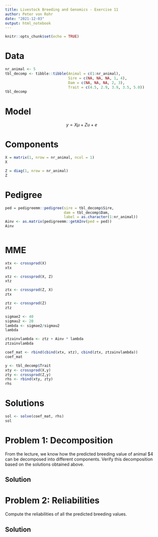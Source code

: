 ```yaml
---
title: Livestock Breeding and Genomics - Exercise 11
author: Peter von Rohr
date: "2021-12-03"
output: html_notebook
---
```


```r
knitr::opts_chunk$set(echo = TRUE)
```

# Data

```r
nr_animal <- 5
tbl_decomp <- tibble::tibble(Animal = c(1:nr_animal),
                             Sire = c(NA, NA, NA, 1, 4),
                             Dam = c(NA, NA, NA, 2, 3),
                             Trait = c(4.5, 2.9, 3.9, 3.5, 5.0))
tbl_decomp
```


# Model

$$y = X\mu + Zu + e$$


# Components

```r
X = matrix(1, nrow = nr_animal, ncol = 1)
X
```

```r
Z = diag(1, nrow = nr_animal)
Z
```


# Pedigree

```r
ped = pedigreemm::pedigree(sire = tbl_decomp$Sire, 
                           dam = tbl_decomp$Dam,
                           label = as.character(1:nr_animal))
Ainv <- as.matrix(pedigreemm::getAInv(ped = ped))
Ainv
                  
```


# MME

```r
xtx <- crossprod(X)
xtx
```

```r
xtz <- crossprod(X, Z)
xtz
```

```r
ztx <- crossprod(Z, X)
ztx
```

```r
ztz <- crossprod(Z)
ztz
```

```r
sigmae2 <- 40
sigmau2 <- 20
lambda <- sigmae2/sigmau2
lambda
```

```r
ztzainvlambda <- ztz + Ainv * lambda
ztzainvlambda
```

```r
coef_mat <- rbind(cbind(xtx, xtz), cbind(ztx, ztzainvlambda))
coef_mat
```

```r
y <- tbl_decomp$Trait
xty <- crossprod(X,y)
zty <- crossprod(Z,y)
rhs <- rbind(xty, zty)
rhs 

```

# Solutions

```r
sol <- solve(coef_mat, rhs)
sol
```


# Problem 1: Decomposition
From the lecture, we know how the predicted breeding value of animal $4 can be decomposed into different components. Verify this decomposition based on the solutions obtained above.


## Solution


# Problem 2: Reliabilities
Compute the reliabilities of all the predicted breeding values. 


## Solution
